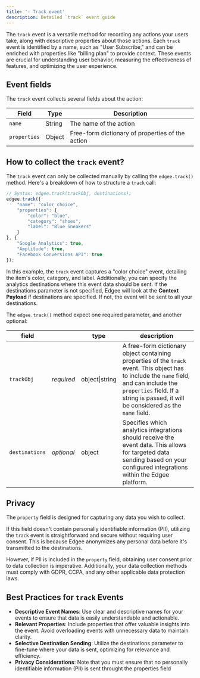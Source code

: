 ```yaml
---
title: '- Track event'
description: Detailed `track` event guide
---
```


The `track` event is a versatile method for recording any actions your users take,
along with descriptive properties about those actions. Each `track` event is identified by a name,
such as "User Subscribe," and can be enriched with properties like "billing plan" to provide context.
These events are crucial for understanding user behavior, measuring the effectiveness of features, and optimizing the user experience.

## Event fields

The `track` event collects several fields about the action:

Field | Type | Description
----- | ---- | ---
`name` | String | The name of the action
`properties` | Object | Free-form dictionary of properties of the action


## How to collect the `track` event?

The `track` event can only be collected manually by calling the `edgee.track()` method. 
Here's a breakdown of how to structure a `track` call:

```javascript
// Syntax: edgee.track(trackObj, destinations);
edgee.track({
    "name": "color choice",
    "properties": {
        "color": "blue",
        "category": "shoes",
        "label": "Blue Sneakers"
    }
}, {
    "Google Analytics": true,
    "Amplitude": true,
    "Facebook Conversions API": true
});
```

In this example, the `track` event captures a "color choice" event, detailing the item's color, category, and label.
Additionally, you can specify the analytics destinations where this event data should be sent. If the destinations parameter is not 
specified, Edgee will look at the **Context Payload** if destinations are specified. If not, the event will be sent to all your destinations.

The `edgee.track()` method expect one required parameter, and another optional:

field |    | type | description
--- | -- |--- | ---
`trackObj` | _required_ | object\|string | A free-form dictionary object containing properties of the `track` event. This object has to include the `name` field, and can include the `properties` field. If a string is passed, it will be considered as the `name` field.
`destinations` | _optional_ | object | Specifies which analytics integrations should receive the event data. This allows for targeted data sending based on your configured integrations within the Edgee platform.


## Privacy

The `property` field is designed for capturing any data you wish to collect.

If this field doesn't contain personally identifiable information (PII), utilizing the `track` event is 
straightforward and secure without requiring user consent. This is because Edgee anonymizes any personal 
data before it's transmitted to the destinations.

However, if PII is included in the `property` field, obtaining user consent prior to data collection is imperative. 
Additionally, your data collection methods must comply with GDPR, CCPA, and any other applicable data protection laws.

## Best Practices for `track` Events

- **Descriptive Event Names**: Use clear and descriptive names for your events to ensure that data is easily understandable and actionable.
- **Relevant Properties**: Include properties that offer valuable insights into the event. Avoid overloading events with unnecessary data to maintain clarity.
- **Selective Destination Sending**: Utilize the destinations parameter to fine-tune where your data is sent, optimizing for relevance and efficiency.
- **Privacy Considerations**: Note that you must ensure that no personally identifiable information (PII) is sent throught the properties field
